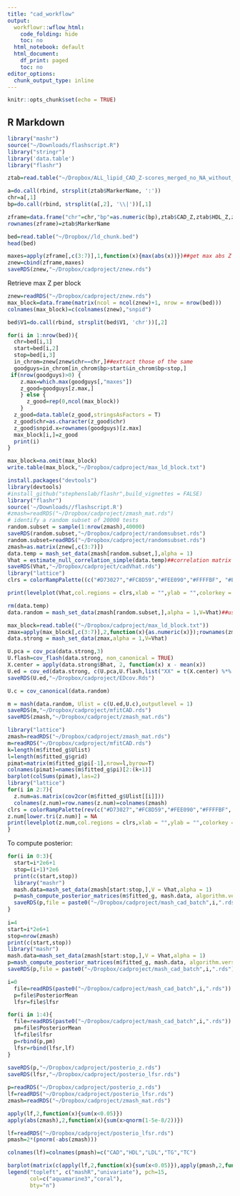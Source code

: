 ```yaml
---
title: "cad_workflow"
output:
  workflowr::wflow_html:
    code_folding: hide
    toc: no
  html_notebook: default
  html_document:
    df_print: paged
    toc: no
editor_options:
  chunk_output_type: inline
---
```


```r
knitr::opts_chunk$set(echo = TRUE)
```
## R Markdown
```r
library("mashr")
source("~/Downloads/flashscript.R")
library("stringr")
library('data.table')
library("flashr")

```


```r
ztab=read.table("~/Dropbox/ALL_lipid_CAD_Z-scores_merged_no_NA_without_UKB.txt",header=T)

a=do.call(rbind, strsplit(ztab$MarkerName, ':'))
chr=a[,1]
bp=do.call(rbind, strsplit(a[,2], '\\|'))[,1]

zframe=data.frame("chr"=chr,"bp"=as.numeric(bp),ztab$CAD_Z,ztab$HDL_Z,ztab$LDL_Z,ztab$logTG_Z,ztab$TC_Z)
rownames(zframe)=ztab$MarkerName

bed=read.table("~/Dropbox//ld_chunk.bed")
head(bed)

maxes=apply(zframe[,c(3:7)],1,function(x){max(abs(x))})##get max abs Z across phenotypes
znew=cbind(zframe,maxes)
saveRDS(znew,"~/Dropbox/cadproject/znew.rds")
```

Retrieve max Z per block

```r
znew=readRDS("~/Dropbox/cadproject/znew.rds")
max_block=data.frame(matrix(ncol = ncol(znew)+1, nrow = nrow(bed)))
colnames(max_block)=c(colnames(znew),"snpid")

bed$V1=do.call(rbind, strsplit(bed$V1, 'chr'))[,2]

for(i in 1:nrow(bed)){
  chr=bed[i,1]
  start=bed[i,2]
  stop=bed[i,3]
  in_chrom=znew[znew$chr==chr,]##extract those of the same
  goodguys=in_chrom[in_chrom$bp>start&in_chrom$bp<stop,]
 if(nrow(goodguys)>0) {
    z.max=which.max(goodguys[,"maxes"])
    z_good=goodguys[z.max,]
    } else {
      z_good=rep(0,ncol(max_block))
    }
  z_good=data.table(z_good,stringsAsFactors = T)
  z_good$chr=as.character(z_good$chr)
  z_good$snpid.x=rownames(goodguys)[z.max]
  max_block[i,]=z_good
  print(i)
}

max_block=na.omit(max_block)
write.table(max_block,"~/Dropbox/cadproject/max_ld_block.txt")
```

```r

install.packages("devtools")
library(devtools)
#install_github("stephenslab/flashr",build_vignettes = FALSE)
library("flashr")
source('~/Downloads//flashscript.R')
#zmash=readRDS("~/Dropbox/cadproject/zmash_mat.rds")
# identify a random subset of 20000 tests
random.subset = sample(1:nrow(zmash),40000)
saveRDS(random.subset,"~/Dropbox/cadproject/randomsubset.rds")
random.subset=readRDS("~/Dropbox/cadproject/randomsubset.rds")
zmash=as.matrix(znew[,c(3:7)])
data.temp = mash_set_data(zmash[random.subset,],alpha = 1)
Vhat = estimate_null_correlation_simple(data.temp)##correlation matrix of the errors
saveRDS(Vhat,"~/Dropbox/cadproject/cadVhat.rds")
library("lattice")
clrs = colorRampPalette((c("#D73027","#FC8D59","#FEE090","#FFFFBF", "#E0F3F8","#91BFDB","#4575B4")))(64)

print(levelplot(Vhat,col.regions = clrs,xlab = "",ylab = "",colorkey = TRUE,main="VHAT"))

rm(data.temp)
data.random = mash_set_data(zmash[random.subset,],alpha = 1,V=Vhat)##use for E(Z)model

max_block=read.table(("~/Dropbox/cadproject/max_ld_block.txt"))
zmax=apply(max_block[,c(3:7)],2,function(x){as.numeric(x)});rownames(zmax)=max_block$snpid.x
data.strong = mash_set_data(zmax,alpha = 1,V=Vhat)

U.pca = cov_pca(data.strong,3)
U.flash=cov_flash(data.strong, non_canonical = TRUE)
X.center = apply(data.strong$Bhat, 2, function(x) x - mean(x))
U.ed = cov_ed(data.strong, c(U.pca,U.flash,list("XX" = t(X.center) %*% X.center / nrow(X.center))))
saveRDS(U.ed,"~/Dropbox/cadproject/EDcov.Rds")

U.c = cov_canonical(data.random)

m = mash(data.random, Ulist = c(U.ed,U.c),outputlevel = 1)
saveRDS(m,"~/Dropbox/cadproject/mfitCAD.rds")
saveRDS(zmash,"~/Dropbox/cadproject/zmash_mat.rds")
```


```r
library("lattice")
zmash=readRDS("~/Dropbox/cadproject/zmash_mat.rds")
m=readRDS("~/Dropbox/cadproject/mfitCAD.rds")
k=length(m$fitted_g$Ulist)
l=length(m$fitted_g$grid)
pimat=matrix(m$fitted_g$pi[-1],nrow=l,byrow=T)
colnames(pimat)=names(m$fitted_g$pi)[2:(k+1)]
barplot(colSums(pimat),las=2)
library("lattice")
for(i in 2:7){
  z.num=as.matrix(cov2cor(m$fitted_g$Ulist[[i]]))
  colnames(z.num)=row.names(z.num)=colnames(zmash)
clrs = colorRampPalette(rev(c("#D73027","#FC8D59","#FEE090","#FFFFBF", "#E0F3F8","#91BFDB","#4575B4")))(64)
z.num[lower.tri(z.num)] = NA
print(levelplot(z.num,col.regions = clrs,xlab = "",ylab = "",colorkey = TRUE,main=paste0(names(m$fitted_g$Ulist)[[i]])))
}
```

To compute posterior:

```r


for(i in 0:3){
  start=i*2e6+1
  stop=(i+1)*2e6
  print(c(start,stop))
  library("mashr")
  mash.data=mash_set_data(zmash[start:stop,],V = Vhat,alpha = 1)
  p=mash_compute_posterior_matrices(m$fitted_g, mash.data, algorithm.version = "Rcpp")
  saveRDS(p,file = paste0("~/Dropbox/cadproject/mash_cad_batch",i,".rds"))
}
  
i=4
start=i*2e6+1
stop=nrow(zmash)
print(c(start,stop))
library("mashr")
mash.data=mash_set_data(zmash[start:stop,],V = Vhat,alpha = 1)
p=mash_compute_posterior_matrices(m$fitted_g, mash.data, algorithm.version = "Rcpp")
saveRDS(p,file = paste0("~/Dropbox/cadproject/mash_cad_batch",i,".rds"))
```

```r
i=0
  file=readRDS(paste0("~/Dropbox/cadproject/mash_cad_batch",i,".rds"))
  p=file$PosteriorMean
  lfsr=file$lfsr

for(i in 1:4){
  file=readRDS(paste0("~/Dropbox/cadproject/mash_cad_batch",i,".rds"))
  pm=file$PosteriorMean
  lf=file$lfsr
  p=rbind(p,pm)
  lfsr=rbind(lfsr,lf)
}
  
saveRDS(p,"~/Dropbox/cadproject/posterio_z.rds")
saveRDS(lfsr,"~/Dropbox/cadproject/posterio_lfsr.rds")
```

```r
p=readRDS("~/Dropbox/cadproject/posterio_z.rds")
lf=readRDS("~/Dropbox/cadproject/posterio_lfsr.rds")
zmash=readRDS("~/Dropbox/cadproject/zmash_mat.rds")

apply(lf,2,function(x){sum(x<0.05)})
apply(abs(zmash),2,function(x){sum(x>qnorm(1-5e-8/2))})

lf=readRDS("~/Dropbox/cadproject/posterio_lfsr.rds")
pmash=2*(pnorm(-abs(zmash)))

colnames(lf)=colnames(pmash)=c("CAD","HDL","LDL","TG","TC")

barplot(matrix(c(apply(lf,2,function(x){sum(x<0.05)}),apply(pmash,2,function(x){sum(x<5e-8)})),byrow=T,nr=2),beside=T,col=c("aquamarine3","coral"),main="MashR significant SNPs per trait")
legend("topleft", c("mashR","univariate"), pch=15, 
       col=c("aquamarine3","coral"), 
       bty="n")

```
  